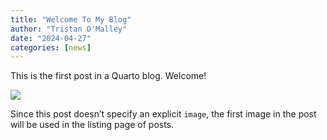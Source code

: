 ```yaml
---
title: "Welcome To My Blog"
author: "Tristan O'Malley"
date: "2024-04-27"
categories: [news]
---
```


This is the first post in a Quarto blog. Welcome!

![](thumbnail.jpg)

Since this post doesn't specify an explicit `image`, the first image in the post will be used in the listing page of posts.
